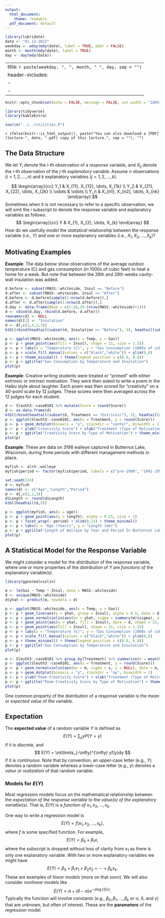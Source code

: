 ```yaml
---
output:
  html_document:
    theme: readable
  pdf_document: default
---
```


```r
library(lubridate)
date <- "01-12-2022"
weekday <- wday(mdy(date), label = TRUE, abbr = FALSE)
month <- month(mdy(date), label = TRUE)
day <- day(mdy(date))
```

---
title: `r paste(weekday, ", ", month, " ", day, sep = "")`
header-includes:
  - \usepackage{float}
  - \usepackage{booktabs}
---

```r
knitr::opts_chunk$set(echo = FALSE, message = FALSE, out.width = "100%", fig.align = "center", cache = FALSE, dev = ifelse(knitr::is_html_output(), "png", "pdf"))
```

```r
library(tidyverse)
library(kableExtra)
```

```r
source("../../utilities.R")
```

`r ifelse(knitr::is_html_output(), paste("You can also download a [PDF](lecture-", date, ".pdf) copy of this lecture.", sep = ""), "")`

## The Data Structure

We let $Y_i$ denote the $i$-th observation of a *response* variable, and $X_{ij}$ denote the $i$-th observation of the $j$-th *explanatory* variable. Assume $n$ observations ($i = 1, 2, \dots, n)$ and $k$ explanatory variables ($j = 1, 2, \dots, k$).

$$
\begin{array}{cc}
Y_1 & X_{11}, X_{12}, \dots, X_{1k} \\
Y_2 & X_{21}, X_{22}, \dots, X_{2k} \\ 
\vdots & \vdots \\
Y_n & X_{n1}, X_{n2}, \dots, X_{nk} 
\end{array}
$$
Sometimes when it is not necessary to refer to a specific observation, we will omit the $i$ subscript to denote the response variable and explanatory variables as follows.
$$
\begin{array}{cc}
Y & X_{1}, X_{2}, \dots, X_{k}
\end{array}
$$
How do we usefully *model* the *statistical* relationship between the response variable (i.e., $Y$) and one or more explanatory variables (i.e., $X_{1}, X_{2}, \dots, X_{k}$)? 

## Motivating Examples

**Example**: The data below show observations of the average outdoor temperature (C) and gas consumption (in 1000s of cubic feet) to heat a home for a week. But note that between the 26th and 28th weeks cavity-wall insulation was added. 
```r
d.before <- subset(MASS::whiteside, Insul == "Before")
d.after <- subset(MASS::whiteside, Insul == "After")
d.before <- d.before[sample(1:nrow(d.before)),]
d.after <- d.after[sample(1:nrow(d.after)),]
d.day <- data.frame(Week = c(1:26,28:(nrow(MASS::whiteside)+1)))
d <- cbind(d.day, rbind(d.before, d.after))
rownames(d) <- NULL
names(d)[2] <- "Insulation"
d <- d[,c(1,4,2,3)]
ktbl(rbind(headtail(subset(d, Insulation == "Before"), 3), headtail(subset(d, Insulation == "After"), 3)))
```

```r
p <- ggplot(MASS::whiteside, aes(x = Temp, y = Gas))
p <- p + geom_point(aes(fill = Insul), shape = 21, size = 1.25)
p <- p + labs(x = "Temperature (C)", y = "Gas Consumption (1000s of cubic feet)", fill = "Insulation:")
p <- p + scale_fill_manual(values = c("black","white")) + ylim(0,8)
p <- p + theme_minimal() + theme(legend.position = c(0.8, 0.8))
p <- p + ggtitle("Gas Consumption by Temperature and Insulation")
plot(p)
```

**Example**: Creative writing students were treated or "primed" with either extrinsic or intrinsic motivation. They were then asked to write a poem in the Haiku style about laughter. Each poem was then scored for "creativity" on a 40-point scale by 12 judges. These scores were then averaged across the 12 judges for each student. 

```r
d <- Sleuth3::case0101 %>% mutate(Score = round(Score))
d <- as.data.frame(d)
ktbl(rbind(headtail(subset(d, Treatment == "Extrinsic"), 3), headtail(subset(d, Treatment == "Intrinsic"), 3)))
p <- ggplot(Sleuth3::case0101, aes(x = Treatment, y = round(Score)))
p <- p + geom_dotplot(binaxis = "y", stackdir = "center", binwidth = 1)
p <- p + ylab("Creativity Score") + xlab("Treatment (Type of Motivation)")
p <- p + ggtitle("Creativity Score by Type of Motivation") + theme_minimal()
plot(p)
```

**Example**: These are data on 3198 walleye captured in Butternut Lake, Wisconsin, during three periods with different management methods in place.

```r
myfish <- alr4::walleye
myfish$period <- factor(myfish$period, labels = c("pre-1990", "1991-1996", "1997-2000"))

set.seed(124)
d <- myfish
names(d) <- c("Age","Length","Period")
d <- d[,c(2,1,3)]
d$Length <- round(d$Length)
ktbl(headtail(d,5))

p <- ggplot(myfish, aes(x = age))
p <- p + geom_point(aes(y = length), alpha = 0.25, size = 1)
p <- p + facet_wrap(~ period) + xlim(0,13) + theme_minimal()
p <- p + labs(x = "Age (Years)", y = "Length (mm)")
p <- p + ggtitle("Length of Walleye by Year and Period In Butternut Lake, Wisconsin")
plot(p)
```

## A Statistical Model for the Response Variable

We might consider a model for the *distribution* of the response variable, where one or more properties of the *distribution* of $Y$ are *functions of* the explanatory variable(s).

```r
library(ggnormalviolin)

m <- lm(Gas ~ Temp * Insul, data = MASS::whiteside)
d <- unique(MASS::whiteside)
d$yhat <- predict(m, newdata = d)

p <- ggplot(MASS::whiteside, aes(x = Temp, y = Gas))
p <- p + geom_line(aes(y = yhat, group = Insul), alpha = 0.5, data = d, size = 0.25)
p <- p + geom_normalviolin(aes(mu = yhat, sigma = summary(m)$sigma), alpha = 0.5, data = d, face_right = FALSE)
p <- p + geom_point(aes(y = yhat, fill = Insul), data = d, shape = 23, size = 1)
p <- p + geom_point(aes(fill = Insul), shape = 21, size = 1.25)
p <- p + labs(x = "Temperature (C)", y = "Gas Consumption (1000s of cubic feet)", fill = "Insulation:")
p <- p + scale_fill_manual(values = c("black","white")) + ylim(0,8)
p <- p + theme_minimal() + theme(legend.position = c(0.8, 0.8))
p <- p + ggtitle("Gas Consumption by Temperature and Insulation")
plot(p)
```

```r
m <- Sleuth3::case0101 %>% group_by(Treatment) %>% summarize(m = mean(Score), s = sd(Score))
p <- ggplot(Sleuth3::case0101, aes(x = Treatment, y = round(Score)))
p <- p + geom_normalviolin(aes(mu = m, sigma = s, y = NULL), data = m, face_left = FALSE, alpha = 0.5)
p <- p + geom_dotplot(binaxis = "y", stackdir = "up", binwidth = 1)
p <- p + ylab("Poem Creativity Score") + xlab("Treatment (Type of Motivation)")
p <- p + ggtitle("Poem Creativity Score by Type of Motivation") + theme_minimal()
plot(p)
```

One common property of the distribution of a response variable is the *mean* or *expected value* of the variable.

\pagebreak

## Expectation

The **expected value** of a random variable $Y$ is defined as 
$$
  E(Y) = \sum_y y P(Y = y)
$$ 
if it is *discrete*, and 
$$
  E(Y) = \int\limits_{-\infty}^{\infty} yf(y)dy
$$ 
if it is *continuous*. Note that by convention, an upper-case letter (e.g., $Y$) denotes a random variable whereas a lower-case letter (e.g., $y$) denotes a *value* or *realization* of that random variable.

\pagebreak

### Models for $E(Y)$

Most regression models focus on the mathematical relationship between the *expectation of the response variable* to the *value(s) of the explanatory variable(s)*. That is, $E(Y)$ is a *function of* $x_{1}, x_{2}, \dots, x_{k}$. 

One way to write a regression model is
$$
  E(Y) = f(x_{1}, x_{2}, \dots, x_{k}),
$$
where $f$ is some specified function. For example, 
$$
  E(Y) = \beta_0 + \beta_1 x,
$$
where the subscript is dropped without loss of clarity from $x_{1}$ as there is only one explanatory variable. With two or more explanatory variables we might have
$$ 
  E(Y) = \beta_0 + \beta_1 x_{1} + \beta_2 x_{2} + \cdots + \beta_k x_{k}.
$$
These are examples of *linear models* (more on that soon). We will also consider *nonlinear* models like
$$
  E(Y) = \alpha + (\delta - \alpha)e^{-x\log(2)/\gamma}.
$$
Typically the function will involve constants (e.g., $\beta_0, \beta_1, \dots, \beta_k$ or $\alpha$, $\delta$, and $\gamma$) that are unknown, but often of interest. These are the **parameters** of the regression model. 


